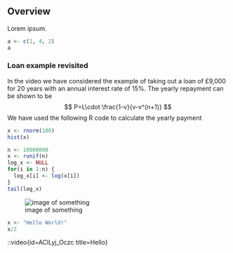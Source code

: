 ## Overview

Lorem ipsum.

```r
a <- c(1, 4, 2)
a
```
### Loan example revisited
In the video we have considered the example of taking out a loan of £9,000 for 20 years with an annual interest rate of 15%. The yearly repayment can be shown to be
$$
P=L\cdot \frac{1-v}{v-v^(n+1)}
$$
We have used the following R code to calculate the yearly payment

```r
x <- rnorm(100)
hist(x)
```

```r
n <- 10000000
x <- runif(n)
log_x <- NULL
for(i in 1:n) {
  log_x[i] <- log(x[i])
}
tail(log_x)
```

![image of something](./test.jpg)

```r
x <- "Hello World!"
x/2
```

::video{id=AClLyj_Oczc title=Hello}
